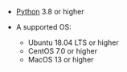 <PlatformWrapper platform="python">

- [Python](https://www.python.org/downloads/) 3.8 or higher

- A supported OS:
    - Ubuntu 18.04 LTS or higher
    - CentOS 7.0 or higher
    - MacOS 13 or higher

</PlatformWrapper>